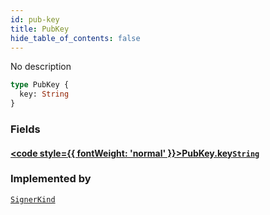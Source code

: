 ```yaml
---
id: pub-key
title: PubKey
hide_table_of_contents: false
---
```








No description

```graphql
type PubKey {
  key: String
}
```


### Fields

#### [<code style={{ fontWeight: 'normal' }}>PubKey.<b>key</b></code>](#)<Bullet />[`String`](/mainnet/api/graphql/scalars/string) <Badge class="secondary" text="scalar"/>
> 
> 



### Implemented by

[`SignerKind`](/mainnet/api/graphql/unions/signer-kind)  <Badge class="secondary" text="union"/>



